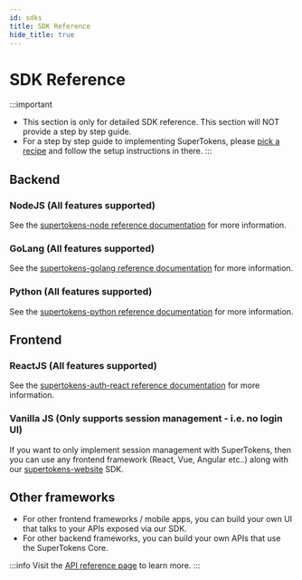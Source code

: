 ```yaml
---
id: sdks
title: SDK Reference
hide_title: true
---
```


<!-- COPY DOCS -->
<!-- ./community/sdks.mdx -->

# SDK Reference

:::important
- This section is only for detailed SDK reference. This section will NOT provide a step by step guide.
- For a step by step guide to implementing SuperTokens, please [pick a recipe](/docs/community/recipes) and follow the setup instructions in there.
:::

## Backend

### NodeJS (All features supported)

See the [supertokens-node reference documentation](/docs/nodejs/installation) for more information.

### GoLang (All features supported)

See the [supertokens-golang reference documentation](/docs/golang/installation) for more information.

### Python (All features supported)

See the [supertokens-python reference documentation](/docs/python/installation) for more information.

## Frontend

### ReactJS (All features supported)

See the [supertokens-auth-react reference documentation](/docs/auth-react/installation) for more information.

### Vanilla JS (Only supports session management - i.e. no login UI)

If you want to only implement session management with SuperTokens, then you can use any frontend framework (React, Vue, Angular etc..) along with our [supertokens-website](/docs/website/installation) SDK.


## Other frameworks
- For other frontend frameworks / mobile apps, you can build your own UI that talks to your APIs exposed via our SDK.
- For other backend frameworks, you can build your own APIs that use the SuperTokens Core. 

:::info
Visit the [API reference page](./apis) to learn more.
:::